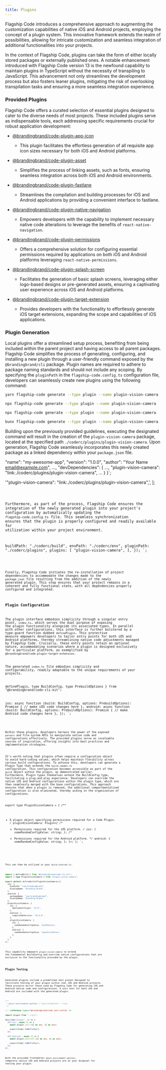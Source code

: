 ```yaml
---
title: Plugins
---
```


Flagship Code introduces a comprehensive approach to augmenting the customization capabilities of native iOS and Android projects, employing the concept of a plugin system. This innovative framework extends the realm of possibilities, allowing for intricate customization and seamless integration of additional functionalities into your projects.

In the context of Flagship Code, plugins can take the form of either locally stored packages or externally published ones. A notable enhancement introduced with Flagship Code version 13 is the newfound capability to maintain plugins in TypeScript without the necessity of transpiling to JavaScript. This advancement not only streamlines the development process but also fosters leaner plugins, mitigating the risk of overlooking transpilation tasks and ensuring a more seamless integration experience.

### Provided Plugins

Flagship Code offers a curated selection of essential plugins designed to cater to the diverse needs of most projects. These included plugins serve as indispensable tools, each addressing specific requirements crucial for robust application development:

- [@brandingbrand/code-plugin-app-icon](/packages/plugin-app-icon)

  - This plugin facilitates the effortless generation of all requisite app icon sizes necessary for both iOS and Android platforms.

- [@brandingbrand/code-plugin-asset](/packages/plugin-asset)

  - Simplifies the process of linking assets, such as fonts, ensuring seamless integration across both iOS and Android environments.

- [@brandingbrand/code-plugin-fastlane](/packages/plugin-fastlane)

  - Streamlines the compilation and building processes for iOS and Android applications by providing a convenient interface to fastlane.

- [@brandingbrand/code-plugin-native-navigation](/packages/plugin-native-navigation)

  - Empowers developers with the capability to implement necessary native code alterations to leverage the benefits of `react-native-navigation`.

- [@brandingbrand/code-plugin-permissions](/packages/plugin-permissions)

  - Offers a comprehensive solution for configuring essential permissions required by applications on both iOS and Android platforms leveraging `react-native-permissions`.

- [@brandingbrand/code-plugin-splash-screen](/packages/plugin-splash-screen)

  - Facilitates the generation of basic splash screens, leveraging either logo-based designs or pre-generated assets, ensuring a captivating user experience across iOS and Android platforms.

- [@brandingbrand/code-plugin-target-extension](/packages/plugin-target-extension)
  - Provides developers with the functionality to effortlessly generate iOS target extensions, expanding the scope and capabilities of iOS applications.

### Plugin Generation

Local plugins offer a streamlined setup process, benefiting from being included within the parent project and having access to all parent packages. Flagship Code simplifies the process of generating, configuring, and installing a new plugin through a user-friendly command exposed by the `@brandingbrand/cli` package. Plugin names are required to adhere to package naming standards and should not include any scoping. By specifying the `pluginPath` in the `flagship-code.config.ts` configuration file, developers can seamlessly create new plugins using the following command:


<Tabs>
<TabItem label="yarn">

```sh
yarn flagship-code generate --type plugin --name plugin-vision-camera
```

</TabItem>
<TabItem label="npm">

```sh
npx flagship-code generate --type plugin --name plugin-vision-camera
```

</TabItem>
<TabItem label="pnpm">

```sh
npx flagship-code generate --type plugin --name plugin-vision-camera
```

</TabItem>
<TabItem label="bun">

```sh
bunx flagship-code generate --type plugin --name plugin-vision-camera
```

</TabItem>
</Tabs>

Building upon the previously provided guidelines, executing the designated command will result in the creation of the `plugin-vision-camera` package, located at the specified path `./coderc/plugins/plugin-vision-camera`. Upon generation, Flagship Code seamlessly incorporates this newly created package as a linked dependency within your `package.json` file.



  "name": "my-awesome-app",
  "version": "1.0.0",
  "author": "Your Name <email@example.com>",
  ...,
  "devDependencies": {
    ...,
    "plugin-vision-camera": "link:./coderc/plugins/plugin-vision-camera",
    ...
  }
}`;

  '"plugin-vision-camera": "link:./coderc/plugins/plugin-vision-camera",',
];

<Code code={code} lang="json" title={title} mark={mark} />

Furthermore, as part of the process, Flagship Code ensures the integration of the newly generated plugin into your project's configuration by automatically updating the `flagship-code.config.ts` file. This seamless synchronization ensures that the plugin is properly configured and readily available for utilization within your project environment.



  buildPath: "./coderc/build",
  envPath: "./coderc/env",
  pluginPath: "./coderc/plugins",
  plugins: [
    "plugin-vision-camera",
  ],
});
`;


<Code code={codeFSC} lang="ts" title={titleFSC} mark={markFSC} />

Finally, Flagship Code initiates the re-installation of project dependencies to accommodate the changes made to the `package.json` file resulting from the addition of the newly generated plugin. This step ensures that your project remains in a coherent and fully functional state, with all dependencies properly configured and integrated.

### Plugin Configuration

The plugin interface embodies simplicity through a singular entry point, `index.ts`, which serves the dual purpose of exposing the plugin functionality alongside its associated types. In parallel with other configurations, this interface is further bolstered by a type-guard function dubbed `definePlugin`. This protective measure empowers developers to tailor entry points for both iOS and Android platforms, thereby streamlining native code adjustments managed by Flagship Code. Crucially, these entry points retain an optional nature, accommodating scenarios where a plugin is designed exclusively for a particular platform, as exemplified by `@brandingbrand/code-plugin-target-extension`.

The generated `index.ts` file embodies simplicity and configurability, readily adaptable to the unique requirements of your projects.


  definePlugin,
  type BuildConfig,
  type PrebuildOptions
} from "@brandingbrand/code-cli-kit";

  ios: async function (build: BuildConfig, options: PrebuildOptions): Promise<void> {
    // make iOS code changes here
  },
  android: async function (build: BuildConfig, options: PrebuildOptions): Promise<void> {
    // make Android code changes here
  },
});
`;

<Code code={codePlugin} lang="ts" title={titlePlugin} />

Within these plugins, developers harness the power of the exposed `parsers` and file-system APIs to manipulate native code and configurations effectively. The provided plugins serve as invaluable sources of inspiration, offering insights into best practices and implementation strategies.

It's worth noting that plugins often require a configuration object to avoid hard-coding values, which helps maintain flexibility across various build configurations. To achieve this, developers can generate a Plugin Type that extends the `build.<mode>.ts` configuration. This configuration becomes accessible as part of the `build` object within the plugin, as demonstrated earlier. Furthermore, Plugin types themselves extend the BuildConfig type, facilitating a plug-and-play experience. Developers can override the native iOS and Android configurations within the plugin type, which are then seamlessly merged with the base configurations. This approach ensures that when a plugin is removed, the additional compartmentalized configuration is also eliminated, thereby aiding in the organization of configurations.


export type PluginVisionCamera = {
  /**
   * A plugin object specifying permissions required for a Code Plugin.
   */
  pluginVisionCamera: Plugin<{
    /**
     * Permissions required for the iOS platform.
     */
    ios: {
      someRandomConfigValue: string;
    };
    /**
     * Permissions required for the Android platform.
     */
    android: {
      someRandomConfigValue: string;
    };
  }>;
};
`;

<Code code={codePluginType} lang="ts" title={titlePluginType} />

This can then be utilized in your `build.internal.ts`.

```ts
import { defineBuild } from "@brandingbrand/code-cli-kit";
import { type PluginVisionCamera } from "plugin-vision-camera";

export default defineBuild<PluginVisionCamera>({
  ios: {
    bundleId: "com.brandingbrand",
    displayName: "Branding Brand",
  },
  android: {
    packageName: "com.brandingbrand",
    displayName: "Branding Brand",
  },
  pluginVisionCamera: {
    ios: {
      deploymentTarget: "15.0",
    },
    android: {
      compileSdkVersion: "35.0.0",
    },
    pluginVisionCamera: {
      ios: {
        someRandomConfigValue: "myIOSValue",
      },
      android: {
        someRandomConfigValue: "myAndroidValue",
      },
    },
  },
});
```

This capability empowers `plugin-vision-camera` to extend the fundamental BuildConfig and override native configurations that are exclusive to the functionality provided by the plugin.

### Plugin Testing

Generated plugins include a predefined Jest preset designed to facilitate testing of your plugin within real iOS and Android projects. These projects mirror those used by Flagship Code for generating iOS and Android native code and configurations. A unit test for both iOS and Android are included with the generated plugin.

```ts
/**
 * @jest-environment-options {"requireTemplate": true}
 */

/// <reference types="@brandingbrand/code-jest-config" />

import plugin from "../src";

describe("plugin", () => {
  it("ios", async () => {
    await plugin.ios?.({} as any, {} as any);

    expect(true).toBeTruthy();
  });

  it("android", async () => {
    await plugin.android?.({} as any, {} as any);

    expect(true).toBeTruthy();
  });
});
```

With the provided frontmatter `@jest-environment-options`, temporary native iOS and Android projects are at your disposal for testing your plugin.
